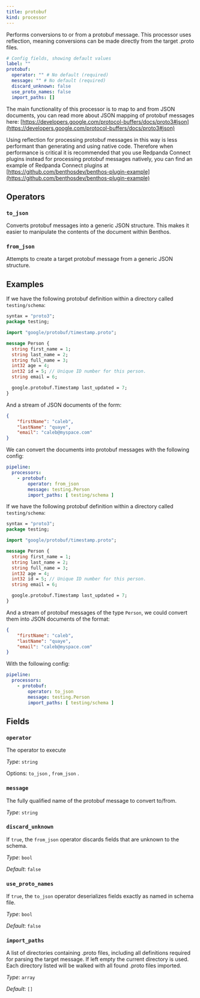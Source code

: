 ```yaml
---
title: protobuf
kind: processor
---
```



Performs conversions to or from a protobuf message. This processor uses reflection, meaning conversions can be made directly from the target .proto files.


```yml
# Config fields, showing default values
label: ""
protobuf:
  operator: "" # No default (required)
  message: "" # No default (required)
  discard_unknown: false
  use_proto_names: false
  import_paths: []
```

The main functionality of this processor is to map to and from JSON documents, you can read more about JSON mapping of protobuf messages here: [https://developers.google.com/protocol-buffers/docs/proto3#json](https://developers.google.com/protocol-buffers/docs/proto3#json)

Using reflection for processing protobuf messages in this way is less performant than generating and using native code. Therefore when performance is critical it is recommended that you use Redpanda Connect plugins instead for processing protobuf messages natively, you can find an example of Redpanda Connect plugins at [https://github.com/benthosdev/benthos-plugin-example](https://github.com/benthosdev/benthos-plugin-example)

## Operators

### `to_json`

Converts protobuf messages into a generic JSON structure. This makes it easier to manipulate the contents of the document within Benthos.

### `from_json`

Attempts to create a target protobuf message from a generic JSON structure.


## Examples

<Tabs>
<TabItem label="JSON to Protobuf">

If we have the following protobuf definition within a directory called `testing/schema`:

```protobuf
syntax = "proto3";
package testing;

import "google/protobuf/timestamp.proto";

message Person {
  string first_name = 1;
  string last_name = 2;
  string full_name = 3;
  int32 age = 4;
  int32 id = 5; // Unique ID number for this person.
  string email = 6;

  google.protobuf.Timestamp last_updated = 7;
}
```

And a stream of JSON documents of the form:

```json
{
	"firstName": "caleb",
	"lastName": "quaye",
	"email": "caleb@myspace.com"
}
```

We can convert the documents into protobuf messages with the following config:

```yaml
pipeline:
  processors:
    - protobuf:
        operator: from_json
        message: testing.Person
        import_paths: [ testing/schema ]
```

</TabItem>
<TabItem label="Protobuf to JSON">

If we have the following protobuf definition within a directory called `testing/schema`:

```protobuf
syntax = "proto3";
package testing;

import "google/protobuf/timestamp.proto";

message Person {
  string first_name = 1;
  string last_name = 2;
  string full_name = 3;
  int32 age = 4;
  int32 id = 5; // Unique ID number for this person.
  string email = 6;

  google.protobuf.Timestamp last_updated = 7;
}
```

And a stream of protobuf messages of the type `Person`, we could convert them into JSON documents of the format:

```json
{
	"firstName": "caleb",
	"lastName": "quaye",
	"email": "caleb@myspace.com"
}
```

With the following config:

```yaml
pipeline:
  processors:
    - protobuf:
        operator: to_json
        message: testing.Person
        import_paths: [ testing/schema ]
```

</TabItem>
</Tabs>

## Fields

### `operator`

The  operator to execute


*Type*: `string`


Options:
`to_json`
, `from_json`
.

### `message`

The fully qualified name of the protobuf message to convert to/from.


*Type*: `string`


### `discard_unknown`

If `true`, the `from_json` operator discards fields that are unknown to the schema.


*Type*: `bool`

*Default*: `false`

### `use_proto_names`

If `true`, the `to_json` operator deserializes fields exactly as named in schema file.


*Type*: `bool`

*Default*: `false`

### `import_paths`

A list of directories containing .proto files, including all definitions required for parsing the target message. If left empty the current directory is used. Each directory listed will be walked with all found .proto files imported.


*Type*: `array`

*Default*: `[]`


